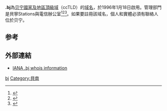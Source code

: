 {{expand English|time=2018-04-01T08:59:37+00:00}}
{{NoteTA|G1=Country|1=zh-tw:網域名稱;zh-cn:域名;|2=zh-tw:電信;zh-hk:電訊;zh-cn:电信;}}
'''.bj'''為[[贝宁|贝宁]][[國家及地區頂級域|國家及地區頂級域]]（ccTLD）的[[域名|域名]]，於1996年1月18日啟用。管理部門是貝寧Stations與電信辦公室<ref>{{Cite book|title=常用电脑词语速查手册|last=何弘主编|first=|publisher=西安：西安出版社|year=2000年7月|isbn=7-80594-644-2|location=|pages=201-202}}</ref><ref>{{Cite book|title=英德汉广播电视技术词典|last=（德）赫伯特·蒂尔曼（Herbert Tillmann）编；梁瑛等译|first=|publisher=北京：中国广播电视出版社|year=2002|isbn=7-5043-3793-5|location=|pages=440-442}}</ref><ref>{{Cite book|title=大学计算机基础|last=刘丕娥主编|first=|publisher=哈尔滨：哈尔滨工业大学出版社|year=2010|isbn=978-7-5603-3056-3|location=|pages=342-345}}</ref>。如果要註冊該域名，個人和實體必須有聯絡人位於贝宁。

== 参考 ==
{{reflist}}

== 外部連結 ==
* [http://www.iana.org/root-whois/bj.htm IANA .bj whois information]{{Wayback|url=http://www.iana.org/root-whois/bj.htm |date=20071023155047 }}

{{CcTLD}}
{{网络小作品}}

[[Category:國家及地區頂級域|bj]]
[[Category:貝南|Category:貝南]]